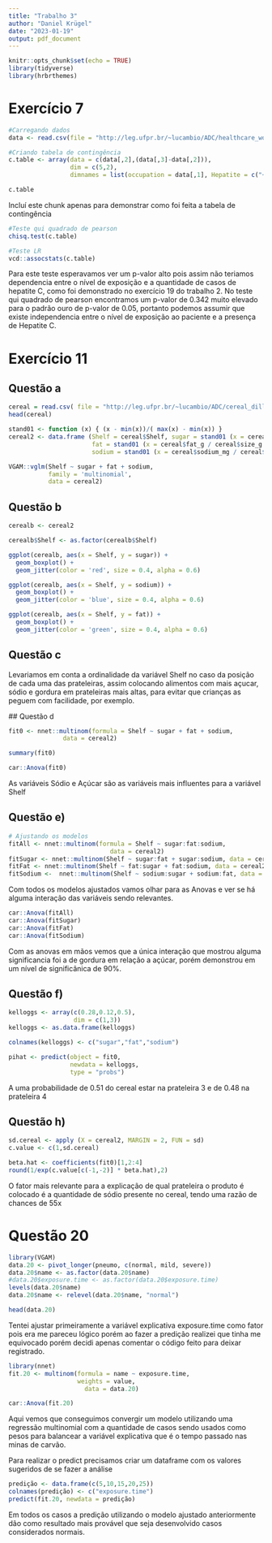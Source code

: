 ```yaml
---
title: "Trabalho 3"
author: "Daniel Krügel"
date: "2023-01-19"
output: pdf_document
---
```


```r
knitr::opts_chunk$set(echo = TRUE)
library(tidyverse)
library(hrbrthemes)
```

# Exercício 7

```r
#Carregando dados
data <- read.csv(file = "http://leg.ufpr.br/~lucambio/ADC/healthcare_worker.csv")

#Criando tabela de contingência
c.table <- array(data = c(data[,2],(data[,3]-data[,2])),
                 dim = c(5,2),
                 dimnames = list(occupation = data[,1], Hepatite = c("+","-")))

c.table
```
Incluí este chunk apenas para demonstrar como foi feita a tabela de contingência

```r
#Teste qui quadrado de pearson
chisq.test(c.table)

#Teste LR
vcd::assocstats(c.table)
```

Para este teste esperavamos ver um p-valor alto pois assim não teriamos dependencia entre o nível de exposição e a quantidade de casos de hepatite C, como foi demonstrado no exercício 19 do trabalho 2. No teste qui quadrado de pearson encontramos um p-valor de 0.342 muito elevado para o padrão ouro de p-valor de 0.05, portanto podemos assumir que existe independencia entre o nível de exposição ao paciente e a presença de Hepatite C.

# Exercício 11
## Questão a

```r
cereal = read.csv( file = "http://leg.ufpr.br/~lucambio/ADC/cereal_dillons.csv")
head(cereal)

stand01 <- function (x) { (x - min(x))/( max(x) - min(x)) }
cereal2 <- data.frame (Shelf = cereal$Shelf, sugar = stand01 (x = cereal$sugar_g / cereal$size_g ), 
                       fat = stand01 (x = cereal$fat_g / cereal$size_g ), 
                       sodium = stand01 (x = cereal$sodium_mg / cereal$size_g ))

VGAM::vglm(Shelf ~ sugar + fat + sodium, 
           family = 'multinomial',
           data = cereal2)
```

## Questão b

```r
cerealb <- cereal2

cerealb$Shelf <- as.factor(cerealb$Shelf)

ggplot(cerealb, aes(x = Shelf, y = sugar)) + 
  geom_boxplot() + 
  geom_jitter(color = 'red', size = 0.4, alpha = 0.6) 

ggplot(cerealb, aes(x = Shelf, y = sodium)) + 
  geom_boxplot() + 
  geom_jitter(color = 'blue', size = 0.4, alpha = 0.6)

ggplot(cerealb, aes(x = Shelf, y = fat)) + 
  geom_boxplot() + 
  geom_jitter(color = 'green', size = 0.4, alpha = 0.6)

```

## Questão c

 Levariamos em conta a ordinalidade da variável Shelf no caso da posição de cada uma das prateleiras, assim colocando alimentos com mais açucar, sódio e gordura em prateleiras mais altas, para evitar que crianças as peguem com facilidade, por exemplo.
 
 ## Questão d
 
```r
fit0 <- nnet::multinom(formula = Shelf ~ sugar + fat + sodium,
               data = cereal2)

summary(fit0)

car::Anova(fit0)
```
 
As variáveis Sódio e Açúcar são as variáveis mais influentes para a variável Shelf

## Questão e)

```r
# Ajustando os modelos
fitAll <- nnet::multinom(formula = Shelf ~ sugar:fat:sodium,
                            data = cereal2)
fitSugar <- nnet::multinom(Shelf ~ sugar:fat + sugar:sodium, data = cereal2)
fitFat <- nnet::multinom(Shelf ~ fat:sugar + fat:sodium, data = cereal2)
fitSodium <-  nnet::multinom(Shelf ~ sodium:sugar + sodium:fat, data = cereal2)
```

Com todos os modelos ajustados vamos olhar para as Anovas e ver se há alguma interação das variáveis sendo relevantes.

```r
car::Anova(fitAll)
car::Anova(fitSugar)
car::Anova(fitFat)
car::Anova(fitSodium)
```

Com as anovas em mãos vemos que a única interação que mostrou alguma significancia foi a de gordura em relação a açúcar, porém demonstrou em um nível de significânica de 90%.

## Questão f)
```r
kelloggs <- array(c(0.28,0.12,0.5),
                  dim = c(1,3))
kelloggs <- as.data.frame(kelloggs)

colnames(kelloggs) <- c("sugar","fat","sodium")

pihat <- predict(object = fit0, 
                 newdata = kelloggs, 
                 type = "probs")
```

A uma probabilidade de 0.51 do cereal estar na prateleira 3 e de 0.48 na prateleira 4

## Questão h)
```r

sd.cereal <- apply (X = cereal2, MARGIN = 2, FUN = sd)
c.value <- c(1,sd.cereal)

beta.hat <- coefficients(fit0)[1,2:4]
round(1/exp(c.value[c(-1,-2)] * beta.hat),2)

```

O fator mais relevante para a explicação de qual prateleira o produto é colocado é a quantidade de sódio presente no cereal, tendo uma razão de chances de 55x

# Questão 20

```r

library(VGAM)
data.20 <- pivot_longer(pneumo, c(normal, mild, severe))
data.20$name <- as.factor(data.20$name)
#data.20$exposure.time <- as.factor(data.20$exposure.time)
levels(data.20$name)
data.20$name <- relevel(data.20$name, "normal")
```
```r

head(data.20)
```


Tentei ajustar primeiramente a variável explicativa exposure.time como fator pois era me pareceu lógico porém ao fazer a predição realizei que tinha me equivocado porém decidi apenas comentar o código feito para deixar registrado.

```r

library(nnet)
fit.20 <- multinom(formula = name ~ exposure.time,
                   weights = value,
                     data = data.20)
```
```r
car::Anova(fit.20)
```

Aqui vemos que conseguimos convergir um modelo utilizando uma regressão multinomial com a quantidade de casos sendo usados como pesos para balancear a variável explicativa que é o tempo passado nas minas de carvão.

Para realizar o predict precisamos criar um dataframe com os valores sugeridos de se fazer a análise

```r
predição <- data.frame(c(5,10,15,20,25))
colnames(predição) <- c("exposure.time")
predict(fit.20, newdata = predição)
```

Em todos os casos a predição utilizando o modelo ajustado anteriormente dão como resultado mais provável que seja desenvolvido casos considerados normais.